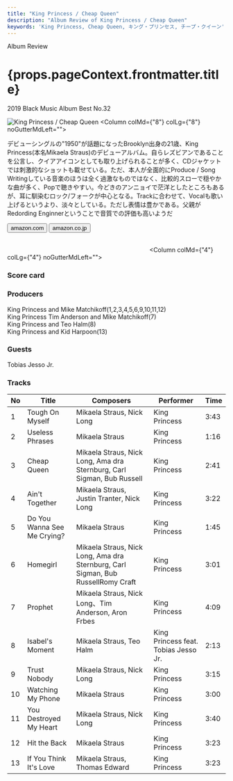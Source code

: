 ```yaml
---
title: "King Princess / Cheap Queen"
description: "Album Review of King Princess / Cheap Queen"
keywords: 'King Princess, Cheap Queen, キング・プリンセス, チープ・クイーン'
---
```




<p className="largeP">Album Review</p>
<h1 className="h1--no--margin">{props.pageContext.frontmatter.title}</h1>
<p className="largeP"><Link to="/best50/2019/">2019 Black Music Album Best No.32</Link></p>

<Row  className="image-card-group">
	<Column colMd={"4"} colLg={"4"} noGutterMdLeft="">
       <ImageCard>

![King Princess / Cheap Queen](../../images/cd/kingprincess1L.jpg) 
</ImageCard>
	</Column>
	<Column colMd={"8"} colLg={"8"} noGutterMdLeft="">
	  <p>
	  デビューシングルの"1950"が話題になったBrooklyn出身の21歳、King Princess(本名Mikaela Straus)のデビューアルバム。自らレズビアンであることを公言し、クイアアイコンとしても取り上げられることが多く、CDジャケットでは刺激的なショットも載せている。ただ、本人が全面的にProduce / Song Writingしている音楽のほうは全く過激なものではなく、比較的スローで穏やかな曲が多く、Popで聴きやすい。今どきのアンニョイで茫洋としたところもあるが、耳に馴染むロック/フォークが中心となる。Trackに合わせて、Vocalも歌い上げるというより、淡々としている。ただし表情は豊かである。父親がRedording Enginnerということで音質での評価も高いようだ
	  </p>
	  <div>
	    <Button href="https://amzn.to/2XipPAg" kind="primary" size="small" renderIcon={ArrowUpRight24}>
          amazon.com
        </Button>
        <Button href="https://amzn.to/36NoKU0" kind="secondary" size="small" renderIcon={ArrowUpRight24}>
          amazon.co.jp
        </Button>
	  </div>
	  <a style="display:inline-block;overflow:hidden;background:url(https://linkmaker.itunes.apple.com/ja-jp/lockup.svg?releaseDate=2019-10-25&kind=album&bubble=apple_music&style=mono-black) no-repeat;width:180px;height:45px;" href="https://geo.music.apple.com/jp/album/cheap-queen/1478217542?mt=1&app=music&ls=1&at=11lcug"></a>
	  <a style="display:inline-block;overflow:hidden;background:url(https://linkmaker.itunes.apple.com/ja-jp/badge-lrg.svg?releaseDate=2019-10-25T00:00:00Z&kind=album&bubble=itunes_music) no-repeat;width:140px;height:45px;" href="https://geo.music.apple.com/jp/album/cheap-queen/1478217542?app=itunes&at=11lcug"></a>
	</Column>
</Row>
<Row >
	<Column colMd={"4"} colLg={"4"} noGutterMdLeft="">
<div>
    <h3>Score card</h3>
	<SliderJS1 value="5" />
    <SliderJS2 value="2" />
	<SliderJS3 value="1" />
    <SliderJS4 value="8" />
</div>
</Column>
<Column colMd={"8"} colLg={"8"} noGutterMdLeft="">
<div>
<h3>Producers</h3>
<p>
King Princess and Mike Matchikoff(1,2,3,4,5,6,9,10,11,12)
<br/>King Princess Tim Anderson and Mike Matchikoff(7)
<br/>King Princess and Teo Halm(8)
<br/>King Princess and Kid Harpoon(13)
</p>
<h3>Guests</h3>
<p>Tobias Jesso Jr.
</p>
</div>
</Column>
</Row>

<h3>Tracks</h3>

| No  |	Title	                    |	Composers	                                                                   |	Performer	                      |	Time |
| --- |	---------------------------	| -------------------------------------------------------------------------------- | ------------------------------------ |	---- |
| 1	  |	Tough On Myself	            | Mikaela Straus, Nick Long	                                                       | King Princess	                      |	3:43 |
| 2	  |	Useless Phrases	            | Mikaela Straus	                                                               | King Princess	                      |	1:16 |
| 3	  |	Cheap Queen	                | Mikaela Straus, Nick Long, Ama dra Sternburg, Carl Sigman, Bub Russell           | King Princess	                      |	2:41 |
| 4	  |	Ain't Together	            | Mikaela Straus, Justin Tranter, Nick Long	                                       | King Princess	                      |	3:22 |
| 5	  |	Do You Wanna See Me Crying?	| Mikaela Straus	                                                               | King Princess	                      |	1:45 |
| 6	  |	Homegirl	                | Mikaela Straus, Nick Long, Ama dra Sternburg, Carl Sigman, Bub RussellRomy Craft | King Princess	                      |	3:01 |
| 7	  |	Prophet	                    | Mikaela Straus, Nick Long、Tim Anderson, Aron Frbes	                           | King Princess	                      |	4:09 |
| 8	  |	Isabel's Moment	            | Mikaela Straus, Teo Halm	                                                       | King Princess feat. Tobias Jesso Jr. |	2:13 |
| 9	  |	Trust Nobody	            | Mikaela Straus, Nick Long	                                                       | King Princess	                      |	3:15 |
|10	  |	Watching My Phone	        | Mikaela Straus	                                                               | King Princess	                      |	3:00 |
|11	  |	You Destroyed My Heart	    | Mikaela Straus, Nick Long	                                                       | King Princess	                      |	3:40 |
|12	  |	Hit the Back	            | Mikaela Straus	                                                               | King Princess	                      |	3:23 |
|13	  |	If You Think It's Love	    | Mikaela Straus, Thomas Edward	                                                   | King Princess	                      |	3:23 |
